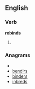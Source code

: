 ==English==

===Verb===
'''rebinds'''

# {{third-person singular of|[[rebind]]}}

===Anagrams===
* {{alphagram|bdeinrs}}
* [[bendirs#English|bendirs]]
* [[binders#English|binders]]
* [[inbreds#English|inbreds]]